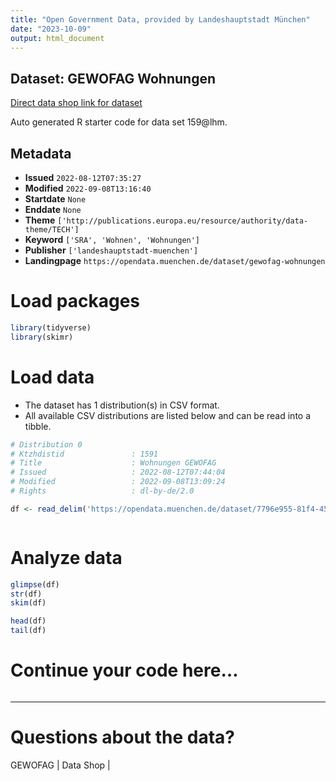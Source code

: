 ```yaml
---
title: "Open Government Data, provided by Landeshauptstadt München"
date: "2023-10-09"
output: html_document
---
```


## Dataset: GEWOFAG Wohnungen

[Direct data shop link for dataset](https://opendata.muenchen.de/dataset/gewofag-wohnungen)

Auto generated R starter code for data set 159@lhm.

## Metadata

- **Issued** `2022-08-12T07:35:27`
- **Modified** `2022-09-08T13:16:40`
- **Startdate** `None`
- **Enddate** `None`
- **Theme** `['http://publications.europa.eu/resource/authority/data-theme/TECH']`
- **Keyword** `['SRA', 'Wohnen', 'Wohnungen']`
- **Publisher** `['landeshauptstadt-muenchen']`
- **Landingpage** `https://opendata.muenchen.de/dataset/gewofag-wohnungen`


# Load packages

```r

library(tidyverse)
library(skimr)

```

# Load data

-   The dataset has 1 distribution(s) in CSV format.
-   All available CSV distributions are listed below and can be read into a tibble.

```r

# Distribution 0
# Ktzhdistid               : 1591
# Title                    : Wohnungen GEWOFAG
# Issued                   : 2022-08-12T07:44:04
# Modified                 : 2022-09-08T13:09:24
# Rights                   : dl-by-de/2.0

df <- read_delim('https://opendata.muenchen.de/dataset/7796e955-81f4-4541-93d6-52f5ca1c4810/resource/cdaff819-a83c-490c-848c-7324f6dcc1ad/download/open_data_meldung_gewofag_2022_umsortiert.csv')



```

# Analyze data

```r

glimpse(df)
str(df)
skim(df)

head(df)
tail(df)

```

# Continue your code here...

```r

```

------------------------------------------------------------------------

# Questions about the data?

GEWOFAG | Data Shop | 
